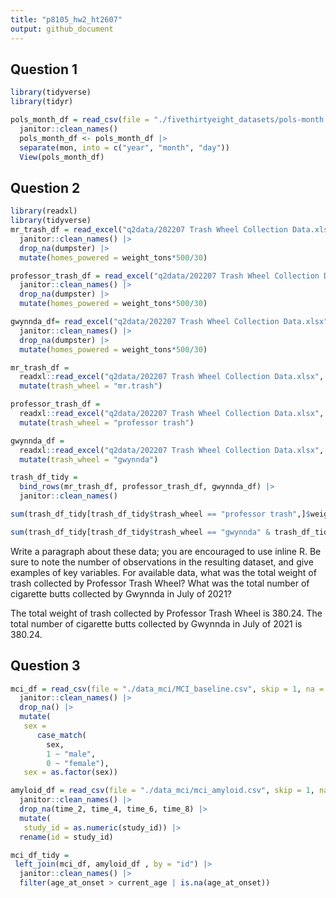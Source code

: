 ```yaml
---
title: "p8105_hw2_ht2607"
output: github_document
---
```


## Question 1

```r
library(tidyverse)
library(tidyr)
```

```r
pols_month_df = read_csv(file = "./fivethirtyeight_datasets/pols-month.csv") |>
  janitor::clean_names()
  pols_month_df <- pols_month_df |> 
  separate(mon, into = c("year", "month", "day"))
  View(pols_month_df)
```

## Question 2

```r
library(readxl)
library(tidyverse)
mr_trash_df = read_excel("q2data/202207 Trash Wheel Collection Data.xlsx", sheet = "Mr. Trash Wheel") |> 
  janitor::clean_names() |> 
  drop_na(dumpster) |> 
  mutate(homes_powered = weight_tons*500/30)
```

```r
professor_trash_df = read_excel("q2data/202207 Trash Wheel Collection Data.xlsx", sheet = "Professor Trash Wheel") |> 
  janitor::clean_names() |> 
  drop_na(dumpster) |> 
  mutate(homes_powered = weight_tons*500/30)
```

```r
gwynnda_df= read_excel("q2data/202207 Trash Wheel Collection Data.xlsx", sheet = "Gwynnda Trash Wheel") |> 
  janitor::clean_names() |> 
  drop_na(dumpster) |> 
  mutate(homes_powered = weight_tons*500/30)
```

```r
mr_trash_df = 
  readxl::read_excel("q2data/202207 Trash Wheel Collection Data.xlsx", sheet = "Professor Trash Wheel") |>
  mutate(trash_wheel = "mr.trash")

professor_trash_df = 
  readxl::read_excel("q2data/202207 Trash Wheel Collection Data.xlsx", sheet = "Professor Trash Wheel") |>
  mutate(trash_wheel = "professor trash")

gwynnda_df = 
  readxl::read_excel("q2data/202207 Trash Wheel Collection Data.xlsx", sheet = "Gwynnda Trash Wheel") |>
  mutate(trash_wheel = "gwynnda")

trash_df_tidy = 
  bind_rows(mr_trash_df, professor_trash_df, gwynnda_df) |>
  janitor::clean_names()
```

```r
sum(trash_df_tidy[trash_df_tidy$trash_wheel == "professor trash",]$weight_tons)
```
```r
sum(trash_df_tidy[trash_df_tidy$trash_wheel == "gwynnda" & trash_df_tidy$year== 2021 & trash_df_tidy$month== "July",]$cigarette_butts, na.rm = T)
```

Write a paragraph about these data; you are encouraged to use inline R. Be sure to note the number of observations in the resulting dataset, and give examples of key variables. For available data, what was the total weight of trash collected by Professor Trash Wheel? What was the total number of cigarette butts collected by Gwynnda in July of 2021?

The total weight of trash collected by Professor Trash Wheel is  380.24.
The total number of cigarette butts collected by Gwynnda in July of 2021 is 380.24.

## Question 3

```r
mci_df = read_csv(file = "./data_mci/MCI_baseline.csv", skip = 1, na = ".") |>
  janitor::clean_names() |> 
  drop_na() |> 
  mutate(
   sex = 
      case_match(
        sex, 
        1 ~ "male", 
        0 ~ "female"),
   sex = as.factor(sex))

amyloid_df = read_csv(file = "./data_mci/mci_amyloid.csv", skip = 1, na = "NA") |>
  janitor::clean_names() |> 
  drop_na(time_2, time_4, time_6, time_8) |> 
  mutate(
   study_id = as.numeric(study_id)) |> 
  rename(id = study_id)

mci_df_tidy = 
 left_join(mci_df, amyloid_df , by = "id") |> 
  janitor::clean_names() |> 
  filter(age_at_onset > current_age | is.na(age_at_onset))


  
```

